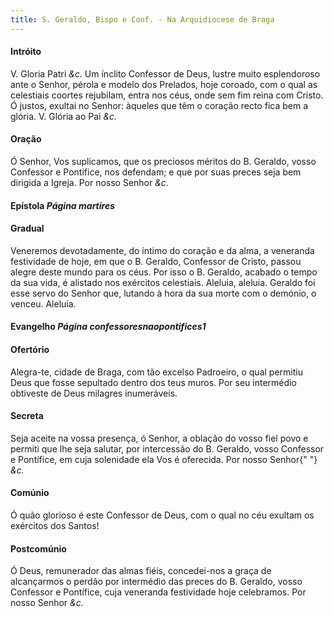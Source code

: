 ```yaml
---
title: S. Geraldo, Bispo e Conf. - Na Arquidiocese de Braga
---
```


<h4 class="text-center">Intróito</h4>
<div class="grid grid-cols-2 gap-5">
  <span class="text-justify">
    <em></em>
    V. Gloria Patri <em>&c.</em>
  </span>
  <span class="text-justify">
    Um ínclito Confessor de Deus, lustre muito esplendoroso ante o Senhor,
    pérola e modelo dos Prelados, hoje coroado, com o qual as celestiais coortes
    rejubilam, entra nos céus, onde sem fim reina com Cristo. Ó justos, exultai
    no Senhor: àqueles que têm o coração recto fica bem a glória. V. Glória ao
    Pai <em>&c.</em>
  </span>
</div>

<h4 class="text-center">Oração</h4>
<div class="grid grid-cols-2 gap-5">
  <span class="text-justify"></span>
  <span class="text-justify">
    Ó Senhor, Vos suplicamos, que os preciosos méritos do B. Geraldo, vosso
    Confessor e Pontífice, nos defendam; e que por suas preces seja bem dirigida
    a Igreja. Por nosso Senhor <em>&c.</em>
  </span>
</div>

<h4 class="text-center">
  Epístola <em>Página martires</em>
</h4>

<h4 class="text-center">Gradual</h4>
<div class="grid grid-cols-2 gap-5">
  <span class="text-justify"></span>
  <span class="text-justify">
    Veneremos devotadamente, do íntimo do coração e da alma, a veneranda
    festividade de hoje, em que o B. Geraldo, Confessor de Cristo, passou alegre
    deste mundo para os céus. Por isso o B. Geraldo, acabado o tempo da sua
    vida, é alistado nos exércitos celestiais.
  </span>
  <span class="text-justify"></span>
  <span class="text-justify">
    Aleluia, aleluia. Geraldo foi esse servo do Senhor que, lutando à hora da
    sua morte com o demónio, o venceu. Aleluia.
  </span>
</div>

<h4 class="text-center">
  Evangelho <em>Página confessoresnaopontifices1</em>
</h4>

<h4 class="text-center">Ofertório</h4>
<div class="grid grid-cols-2 gap-5">
  <span class="text-justify"></span>
  <span class="text-justify">
    Alegra-te, cidade de Braga, com tão excelso Padroeiro, o qual permitiu Deus
    que fosse sepultado dentro dos teus muros. Por seu intermédio obtiveste de
    Deus milagres inumeráveis.
  </span>
</div>

<h4 class="text-center">Secreta</h4>
<div class="grid grid-cols-2 gap-5">
  <span class="text-justify"></span>
  <span class="text-justify">
    Seja aceite na vossa presença, ó Senhor, a oblação do vosso fiel povo e
    permiti que lhe seja salutar, por intercessão do B. Geraldo, vosso Confessor
    e Pontífice, em cuja solenidade ela Vos é oferecida. Por nosso Senhor{" "}
    <em>&c.</em>
  </span>
</div>

<h4 class="text-center">Comúnio</h4>
<div class="grid grid-cols-2 gap-5">
  <span class="text-justify"></span>
  <span class="text-justify">
    Ó quão glorioso é este Confessor de Deus, com o qual no céu exultam os
    exércitos dos Santos!
  </span>
</div>

<h4 class="text-center">Postcomúnio</h4>
<div class="grid grid-cols-2 gap-5">
  <span class="text-justify"></span>
  <span class="text-justify">
    Ó Deus, remunerador das almas fiéis, concedei-nos a graça de alcançarmos o
    perdão por intermédio das preces do B. Geraldo, vosso Confessor e Pontífice,
    cuja veneranda festividade hoje celebramos. Por nosso Senhor <em>&c.</em>
  </span>
</div>
